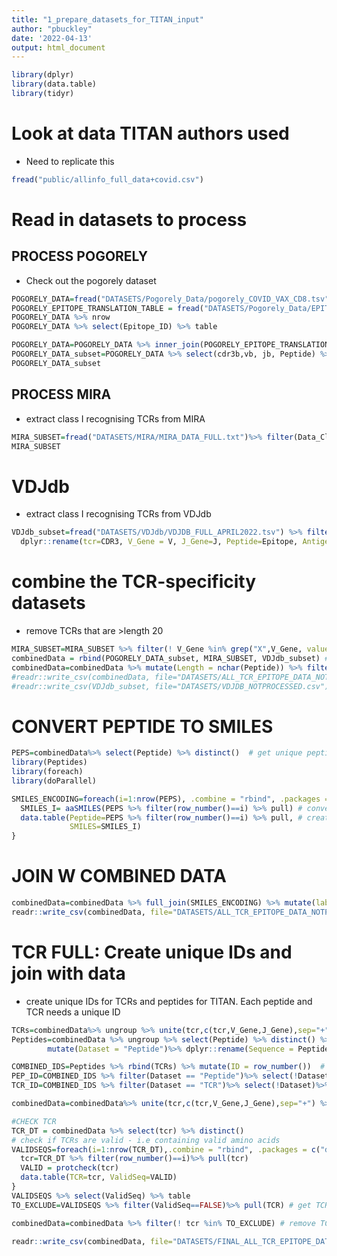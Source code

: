 ```yaml
---
title: "1_prepare_datasets_for_TITAN_input"
author: "pbuckley"
date: '2022-04-13'
output: html_document
---
```


```r
library(dplyr)
library(data.table)
library(tidyr)
```

# Look at data TITAN authors used
- Need to replicate this

```r

fread("public/allinfo_full_data+covid.csv")

```



# Read in datasets to process
## PROCESS POGORELY
- Check out the pogorely dataset

```r

POGORELY_DATA=fread("DATASETS/Pogorely_Data/pogorely_COVID_VAX_CD8.tsv") %>% dplyr::rename(Epitope_ID=epitope)
POGORELY_EPITOPE_TRANSLATION_TABLE = fread("DATASETS/Pogorely_Data/EPITOPE_TRANSLATION_TABLE.csv") 
POGORELY_DATA %>% nrow
POGORELY_DATA %>% select(Epitope_ID) %>% table

POGORELY_DATA=POGORELY_DATA %>% inner_join(POGORELY_EPITOPE_TRANSLATION_TABLE)%>% dplyr::rename(Peptide="Peptide_ sequence")
POGORELY_DATA_subset=POGORELY_DATA %>% select(cdr3b,vb, jb, Peptide) %>% mutate(Dataset = "Pogorely")%>% dplyr::rename(tcr=cdr3b, V_Gene=vb, J_Gene=jb)%>% drop_na()%>%mutate(Antigen_Organism = "SARS-CoV-2") # select required columns
POGORELY_DATA_subset

```

## PROCESS MIRA
- extract class I recognising TCRs from MIRA
```r
MIRA_SUBSET=fread("DATASETS/MIRA/MIRA_DATA_FULL.txt")%>% filter(Data_Class == "ClassI") %>% select(TCR, Peptide) %>% separate(col = "TCR", into = c("tcr","V_Gene","J_Gene"), sep="\\+")%>% mutate(Dataset = "MIRA")%>%mutate(Antigen_Organism = "SARS-CoV-2")
MIRA_SUBSET
```

# VDJdb
 - extract class I recognising TCRs from VDJdb
```r

VDJdb_subset=fread("DATASETS/VDJdb/VDJDB_FULL_APRIL2022.tsv") %>% filter(`MHC class` == "MHCI")%>% filter(Species == "HomoSapiens")%>% filter(Gene == "TRB")%>% select(CDR3, V, J, Epitope, `Epitope species`)%>%
  dplyr::rename(tcr=CDR3, V_Gene = V, J_Gene=J, Peptide=Epitope, Antigen_Organism = `Epitope species`)%>% mutate(Dataset = "VDJdb")

```

# combine the TCR-specificity datasets
- remove TCRs that are >length 20
```r
MIRA_SUBSET=MIRA_SUBSET %>% filter(! V_Gene %in% grep("X",V_Gene, value = T)) # remove TCRs with X in V gene
combinedData = rbind(POGORELY_DATA_subset, MIRA_SUBSET, VDJdb_subset) # combine datasets
combinedData=combinedData %>% mutate(Length = nchar(Peptide)) %>% filter(! Length > 20) # remove TCRs with AA >20
#readr::write_csv(combinedData, file="DATASETS/ALL_TCR_EPITOPE_DATA_NOTPROCESSED.csv")
#readr::write_csv(VDJdb_subset, file="DATASETS/VDJDB_NOTPROCESSED.csv")

```


# CONVERT PEPTIDE TO SMILES

```r

PEPS=combinedData%>% select(Peptide) %>% distinct()  # get unique peptides in dataset
library(Peptides)
library(foreach)
library(doParallel)

SMILES_ENCODING=foreach(i=1:nrow(PEPS), .combine = "rbind", .packages = c("data.table","dplyr","Peptides")) %do% {
  SMILES_I= aaSMILES(PEPS %>% filter(row_number()==i) %>% pull) # convert peptide to SMILES
  data.table(Peptide=PEPS %>% filter(row_number()==i) %>% pull, # create data table with peptide and SMILES
             SMILES=SMILES_I)
}


```

# JOIN W COMBINED DATA

```r

combinedData=combinedData %>% full_join(SMILES_ENCODING) %>% mutate(label=1) # join with combined data
readr::write_csv(combinedData, file="DATASETS/ALL_TCR_EPITOPE_DATA_NOTPROCESSED.csv") # write to file

```


# TCR FULL: Create unique IDs and join with data
 - create unique IDs for TCRs and peptides for TITAN. Each peptide and TCR needs a unique ID
```r
TCRs=combinedData%>% ungroup %>% unite(tcr,c(tcr,V_Gene,J_Gene),sep="+") %>% select(tcr) %>% distinct() %>% mutate(Dataset = "TCR") %>% dplyr::rename(Sequence = tcr) # create tcr from cdr3, v and j genes
Peptides=combinedData %>% ungroup %>% select(Peptide) %>% distinct() %>%
        mutate(Dataset = "Peptide")%>% dplyr::rename(Sequence = Peptide) # extract unique peptide and label as peptide

COMBINED_IDS=Peptides %>% rbind(TCRs) %>% mutate(ID = row_number())  # create unique IDs for each peptide and TCR
PEP_ID=COMBINED_IDS %>% filter(Dataset == "Peptide")%>% select(!Dataset)%>% dplyr::rename(Peptide=Sequence, Peptide_ID=ID) # extract peptide IDs
TCR_ID=COMBINED_IDS %>% filter(Dataset == "TCR")%>% select(!Dataset)%>% dplyr::rename(tcr=Sequence,TCR_ID=ID) # extract TCR IDs

combinedData=combinedData%>% unite(tcr,c(tcr,V_Gene,J_Gene),sep="+") %>% full_join(TCR_ID) %>% full_join(PEP_ID)%>% distinct() %>% separate(tcr, c("tcr","V_Gene","J_Gene"),sep="\\+") # join with combined data
```


```r
#CHECK TCR
TCR_DT = combinedData %>% select(tcr) %>% distinct()
# check if TCRs are valid - i.e containing valid amino acids
VALIDSEQS=foreach(i=1:nrow(TCR_DT),.combine = "rbind", .packages = c("data.table","dplyr","protr"))%do% {
  tcr=TCR_DT %>% filter(row_number()==i)%>% pull(tcr)
  VALID = protcheck(tcr)
  data.table(TCR=tcr, ValidSeq=VALID)
}
VALIDSEQS %>% select(ValidSeq) %>% table
TO_EXCLUDE=VALIDSEQS %>% filter(ValidSeq==FALSE)%>% pull(TCR) # get TCRs that are not valid

combinedData=combinedData %>% filter(! tcr %in% TO_EXCLUDE) # remove TCRs that are not valid
```


```r

readr::write_csv(combinedData, file="DATASETS/FINAL_ALL_TCR_EPITOPE_DATA_NOTPROCESSED_TCRFULL_CD8.csv")

```



